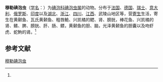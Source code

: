 {{Speciesbox
| name = 穆勒碘泡虫
| status = 
| status_system = 
| image = 
| genus = Myxobolus
| species = muelleri
| authority = (Butschli, 1882)<ref name='id9568'>{{cite web| url =http://www.bioinfo.cn/db05/BjdwSpecies.php?action=view&id=9568| title =穆勒碘泡虫| work =《中国动物物种编目数据库》| publisher =中国科学院微生物研究所| author =中国科学院动物研究所| accessdate =2009-04-16| deadurl =yes| archiveurl =https://web.archive.org/web/20160305065915/http://www.bioinfo.cn/db05/BjdwSpecies.php?action=view&id=9568| archivedate =2016-03-05}}</ref>
}}

'''穆勒碘泡虫'''（[[学名|学名]]：{{lang|la|''Myxobolus muelleri''}}）为[[碘泡科|碘泡科]][[碘泡虫属|碘泡虫属]]的动物。分布于[[法国|法国]]、[[德国|德国]]、[[瑞士|瑞士]]、[[意大利|意大利]]、[[俄罗斯|俄罗斯]]、[[印度|印度]]以及[[湖北|湖北]]、[[浙江|浙江]]、[[四川|四川]]、[[江西|江西]]、武陵山地区等，营[[寄生|寄生]]生活，寄生在黄颡鱼、瓦氏黄颡鱼、粗唇鮠、兴凯橘的鳃、肾、膀胱，棒花鱼、兴凯橘的肾、鳍、脾、膀胱、肝、肠、鳔，黄颡鱼的胆、脑，光泽黄颡鱼的胆囊以及吻虾虎、蛇鮈的肾。<ref name='id9568'/>

== 参考文献 ==
{{reflist}}

{{Wikispecies|Myxobolus muelleri}}
{{Taxonbar|from=Q2625115}}

[[Category:碘泡虫属|穆勒碘泡虫]]


{{Cnidarian-stub}}